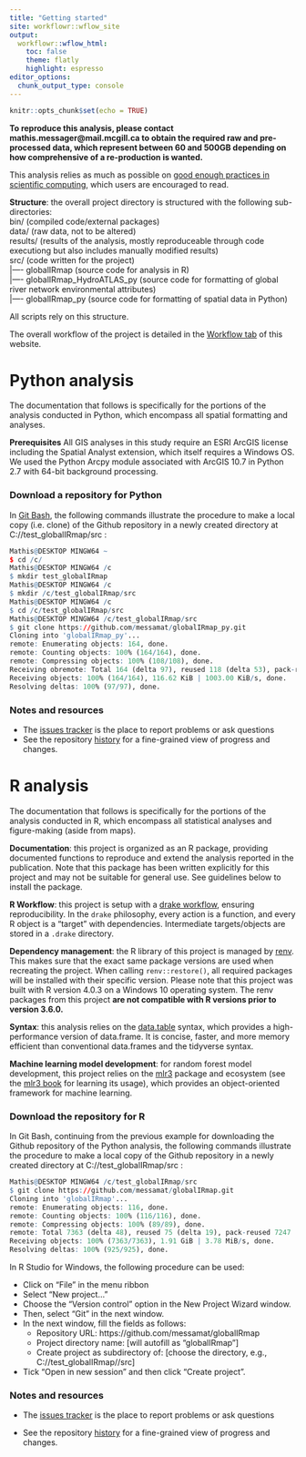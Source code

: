 ```yaml
---
title: "Getting started"
site: workflowr::wflow_site
output:
  workflowr::wflow_html:
    toc: false
    theme: flatly
    highlight: espresso
editor_options:
  chunk_output_type: console
---
```


```r
knitr::opts_chunk$set(echo = TRUE)
```

**To reproduce this analysis, please contact mathis.messager@mail.mcgill.ca to obtain the required raw and pre-processed data, which represent between 60 and 500GB depending on how comprehensive of a re-production is wanted.**

This analysis relies as much as possible on [good enough practices in scientific computing](https://journals.plos.org/ploscompbiol/article?id=10.1371/journal.pcbi.1005510), which users are encouraged to read.

**Structure**: the overall project directory is structured with the following sub-directories:  
bin/ (compiled code/external packages)  
data/ (raw data, not to be altered)  
results/ (results of the analysis, mostly reproduceable through code executiong but also includes manually modified results)  
src/ (code written for the project)  
|---- globalIRmap (source code for analysis in R)  
|---- globalIRmap_HydroATLAS_py (source code for formatting of global river network environmental attributes)  
|---- globalIRmap_py (source code for formatting of spatial data in Python)  

All scripts rely on this structure.

The overall workflow of the project is detailed in the [Workflow tab](https://messamat.github.io/globalIRmap/methods_workflow.html) of this website. 

# Python analysis
The documentation that follows is specifically for the portions of the analysis conducted in Python, which encompass all spatial formatting and analyses.

**Prerequisites** All GIS analyses in this study require an ESRI ArcGIS license including the Spatial Analyst extension, which itself requires a Windows OS. We used the Python Arcpy module associated with ArcGIS 10.7 in Python 2.7 with 64-bit background processing.

### Download a repository for Python
In [Git Bash](https://git-scm.com/), the following commands illustrate the procedure to make a local copy (i.e. clone) of the Github repository in a newly created directory at C://test_globalIRmap/src :
```r
Mathis@DESKTOP MINGW64 ~
$ cd /c/
Mathis@DESKTOP MINGW64 /c
$ mkdir test_globalIRmap
Mathis@DESKTOP MINGW64 /c
$ mkdir /c/test_globalIRmap/src
Mathis@DESKTOP MINGW64 /c
$ cd /c/test_globalIRmap/src
Mathis@DESKTOP MINGW64 /c/test_globalIRmap/src
$ git clone https://github.com/messamat/globalIRmap_py.git
Cloning into 'globalIRmap_py'...
remote: Enumerating objects: 164, done.
remote: Counting objects: 100% (164/164), done.
remote: Compressing objects: 100% (108/108), done.
Receiving obremote: Total 164 (delta 97), reused 118 (delta 53), pack-reused 0
Receiving objects: 100% (164/164), 116.62 KiB | 1003.00 KiB/s, done.
Resolving deltas: 100% (97/97), done.
```

### Notes and resources 
* The [issues tracker](https://github.com/messamat/globalIRmap_py/issues) is the place to report problems or ask questions  
* See the repository [history](https://github.com/messamat/globalIRmap_py/commits/master) for a fine-grained view of progress and changes.

# R analysis
The documentation that follows is specifically for the portions of the analysis conducted in R, which encompass all statistical analyses and figure-making (aside from maps).

**Documentation**: this project is organized as an R package, providing documented functions to reproduce and extend the analysis reported in the publication. Note that this package has been written explicitly for this project and may not be suitable for general use. See guidelines below to install the package.

**R Workflow**: this project is setup with a [drake workflow](https://github.com/ropensci/drake), ensuring reproducibility.
In the `drake` philosophy, every action is a function, and every R object is a "target" with dependencies.
Intermediate targets/objects are stored in a `.drake` directory. 

**Dependency management**: the R library of this project is managed by [renv](https://rstudio.github.io/renv/articles/renv.html).
This makes sure that the exact same package versions are used when recreating the project.
When calling `renv::restore()`, all required packages will be installed with their specific version. 
Please note that this project was built with R version 4.0.3 on a Windows 10 operating system.
The renv packages from this project **are not compatible with R versions prior to version 3.6.0.**

**Syntax**: this analysis relies on the [data.table](https://rdatatable.gitlab.io/data.table/) syntax, which provides a high-performance version of data.frame. It is concise, faster, and more memory efficient than conventional data.frames and the tidyverse syntax.

**Machine learning model development**: for random forest model development, this project relies on the [mlr3](https://mlr3.mlr-org.com/) package and ecosystem (see the [mlr3 book](https://mlr3book.mlr-org.com/introduction.html) for learning its usage), which provides an object-oriented framework for machine learning.

### Download the repository for R
In Git Bash, continuing from the previous example for downloading the Github repository of the Python analysis, the following commands illustrate the procedure to make a local copy of the Github repository in a newly created directory at C://test_globalIRmap/src :

```r
Mathis@DESKTOP MINGW64 /c/test_globalIRmap/src
$ git clone https://github.com/messamat/globalIRmap.git
Cloning into 'globalIRmap'...
remote: Enumerating objects: 116, done.
remote: Counting objects: 100% (116/116), done.
remote: Compressing objects: 100% (89/89), done.
remote: Total 7363 (delta 48), reused 75 (delta 19), pack-reused 7247
Receiving objects: 100% (7363/7363), 1.91 GiB | 3.78 MiB/s, done.
Resolving deltas: 100% (925/925), done.
```

In R Studio for Windows, the following procedure can be used:  

* Click on “File” in the menu ribbon  
* Select “New project…”  
* Choose the “Version control” option in the New Project Wizard window.
* Then, select “Git” in the next window.
* In the next window, fill the fields as follows:  
  * Repository URL: https://github.com/messamat/globalIRmap  
  * Project directory name: [will autofill as “globalIRmap”]  
  * Create project as subdirectory of: [choose the directory, e.g., C://test_globalIRmap//src]  
* Tick “Open in new session” and then click “Create project”.  

### Notes and resources 

* The [issues tracker](https://github.com/messamat/globalIRmap/issues) is the place to report problems or ask questions  

* See the repository [history](https://github.com/messamat/globalIRmap/commits/master) for a fine-grained view of progress and changes.
